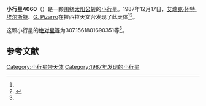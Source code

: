 {{Infobox planet
| bgcolour = #FFFFC0
| name = 4060 Deipylos
| symbol = 
| image = 
| caption = 
| discovery = yes
| discovery_ref = 
| discoverer = [[艾瑞克·怀特·埃尔斯特|艾瑞克·怀特·埃尔斯特]]、[[G._Pizarro|G. Pizarro]]
| discovery_site = [[拉西拉天文台|拉西拉天文台]] 
| discovered = 1987年12月17日
| designations = yes
| mp_name = 
| named_after = 
| alt_names = 1987 YT1/ 1942 ET / 1950 UJ / 1951 YP1 / 1966 FN
| mp_category = [[特洛伊小行星|特洛伊小行星]]
| orbit_ref = <ref name="a">[http://ssd.jpl.nasa.gov/sbdb.cgi?sstr=4060 4060 Deipylos] {{Wayback|url=http://ssd.jpl.nasa.gov/sbdb.cgi?sstr=4060 |date=20201124003743 }}，小行星數據庫瀏覽器（JPL Small-Body Database Browser）－[[美国国家航空航天局|美国国家航空航天局]]喷气推进实验室</ref>
| epoch = 2456400.5 (2013年4月18日更新)
| aphelion = {{convert|6.059651040571177|AU|km|3|abbr=on|lk=out}}
| perihelion = {{convert|4.430668508207007|AU|km|3|abbr=on}}
| semimajor = {{convert|5.245159774389092|AU|km|3|abbr=on}}
| eccentricity = 0.155284358
| period = 4387.695795 [[日|日]]<br />12.01[[儒略年|儒略年]]
| avg_speed = 
| inclination = 16.15140877436597
| asc_node = 168.2622309162874
| mean_anomaly = 
| arg_peri = 307.1561801690351
| satellites = 
| physical_characteristics = yes
| dimensions = 
| mass = 
| density = 
| surface_grav = 
| escape_velocity = 
| sidereal_day = 
| axial_tilt = 
| pole_ecliptic_lat = 
| pole_ecliptic_lon = 
| albedo = 
| temperatures= 
| temp_name1 = 
| mean_temp_1 = 
| max_temp_1 = 
| temp_name2 = 
| max_temp_2 = 
| spectral_type = 
| abs_magnitude = 307.1561801690351
}}

'''小行星4060'''（{{lang-en|4060 Deipylos}}）是一颗围绕[[太阳|太阳]][[公转|公转]]的[[小行星|小行星]]。1987年12月17日，[[艾瑞克·怀特·埃尔斯特|艾瑞克·怀特·埃尔斯特]]、[[G._Pizarro|G. Pizarro]]在拉西拉天文台发现了此天体<ref name="a" /><ref>{{cite news|title=小行星列表|url=http://cfa-www.harvard.edu/iau/lists/NumberedMPs.txt|accessdate=2013-07-08|newspaper=哈佛大学|archive-date=2008-05-17|archive-url=https://web.archive.org/web/20080517010638/http://cfa-www.harvard.edu/iau/lists/NumberedMPs.txt|dead-url=no}}</ref>。

这颗小行星的[[绝对星等|绝对星等]]为307.1561801690351等<ref name="a" />。

==参考文献==
{{reflist}}
{{Minor Planet Number|[[小行星4059|小行星4059]]|[[小行星4061|小行星4061]]}}

{{小天体}}

[[Category:小行星带天体|Category:小行星带天体]]
[[Category:1987年发现的小行星|Category:1987年发现的小行星]]

{{asteroid-stub}}